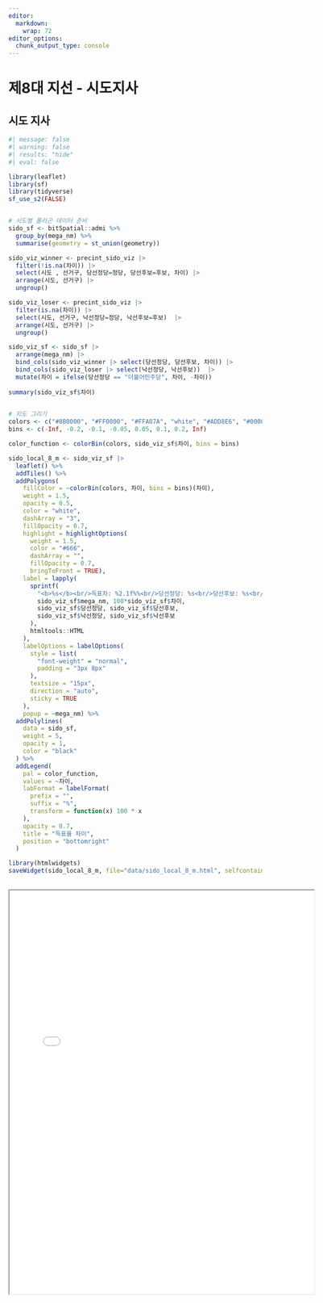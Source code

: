 ```yaml
---
editor: 
  markdown: 
    wrap: 72
editor_options: 
  chunk_output_type: console
---
```


# 제8대 지선 - 시도지사

## 시도 지사

```r
#| message: false
#| warning: false
#| results: "hide"
#| eval: false

library(leaflet)
library(sf)
library(tidyverse)
sf_use_s2(FALSE)


# 시도별 폴리곤 데이터 준비
sido_sf <- bitSpatial::admi %>%
  group_by(mega_nm) %>%
  summarise(geometry = st_union(geometry))

sido_viz_winner <- precint_sido_viz |>
  filter(!is.na(차이)) |> 
  select(시도 , 선거구, 당선정당=정당, 당선후보=후보, 차이) |> 
  arrange(시도, 선거구) |> 
  ungroup()

sido_viz_loser <- precint_sido_viz |>
  filter(is.na(차이)) |> 
  select(시도, 선거구, 낙선정당=정당, 낙선후보=후보)  |> 
  arrange(시도, 선거구) |> 
  ungroup()

sido_viz_sf <- sido_sf |> 
  arrange(mega_nm) |> 
  bind_cols(sido_viz_winner |> select(당선정당, 당선후보, 차이)) |> 
  bind_cols(sido_viz_loser |> select(낙선정당, 낙선후보))  |> 
  mutate(차이 = ifelse(당선정당 == "더불어민주당", 차이, -차이))   
  
summary(sido_viz_sf$차이)
  

# 지도 그리기
colors <- c("#8B0000", "#FF0000", "#FFA07A", "white", "#ADD8E6", "#0000FF", "#00008B")
bins <- c(-Inf, -0.2, -0.1, -0.05, 0.05, 0.1, 0.2, Inf)

color_function <- colorBin(colors, sido_viz_sf$차이, bins = bins)

sido_local_8_m <- sido_viz_sf |> 
  leaflet() %>%
  addTiles() %>%
  addPolygons(
    fillColor = ~colorBin(colors, 차이, bins = bins)(차이),
    weight = 1.5,
    opacity = 0.5,
    color = "white",
    dashArray = "3",
    fillOpacity = 0.7,
    highlight = highlightOptions(
      weight = 1.5,
      color = "#666",
      dashArray = "",
      fillOpacity = 0.7,
      bringToFront = TRUE),
    label = lapply(
      sprintf(
        "<b>%s</b><br/>득표차: %2.1f%%<br/>당선정당: %s<br/>당선후보: %s<br/>낙선정당: %s<br/>낙선후보: %s",
        sido_viz_sf$mega_nm, 100*sido_viz_sf$차이, 
        sido_viz_sf$당선정당, sido_viz_sf$당선후보,
        sido_viz_sf$낙선정당, sido_viz_sf$낙선후보
      ),
      htmltools::HTML
    ),
    labelOptions = labelOptions(
      style = list(
        "font-weight" = "normal",
        padding = "3px 8px"
      ),
      textsize = "15px",
      direction = "auto",
      sticky = TRUE
    ),
    popup = ~mega_nm) %>%
  addPolylines(
    data = sido_sf,
    weight = 5,
    opacity = 1,
    color = "black"
  ) %>%
  addLegend(
    pal = color_function, 
    values = ~차이,
    labFormat = labelFormat(
      prefix = "",
      suffix = "%",
      transform = function(x) 100 * x
    ),
    opacity = 0.7, 
    title = "득표율 차이",
    position = "bottomright"
  )

library(htmlwidgets)
saveWidget(sido_local_8_m, file="data/sido_local_8_m.html", selfcontained = TRUE)
  
```


:::{.column-body-outset}

<iframe src="data/sido_local_8_m.html" width="120%" height="800px"></iframe>

:::



<!-- # 데이터 -->

<!-- ## 시도지사 -->

<!-- ```{r} -->
<!-- #| eval: false -->
<!-- library(krvote2) -->
<!-- library(httr) -->
<!-- library(jsonlite) -->

<!-- # 서비스 키 설정 -->
<!-- service_key <- Sys.getenv("DATA_GO_DECODE_KEY") -->
<!-- set_krvote2_key(service_key) -->

<!-- elections <- get_all_elections() -->

<!-- local_sido_8 <- elections |> -->
<!--   as_tibble() |> -->
<!--   arrange(desc(sgId)) |> -->
<!--   select(sgId, sgName, sgTypecode) |> -->
<!--   filter(sgId == "20220601" & sgTypecode == "3") #  & sgTypecode == "4" 구시군의장 -->

<!-- local_sido_8 -->
<!-- ``` -->


<!-- ## 선거구 -->

<!-- ```{r} -->
<!-- #| eval: false -->
<!-- precint_sido <- krvote2::get_all_constituencies(sgId="20220601", sgTypecode="3") -->

<!-- precint_sido |> -->
<!--   as_tibble() -->
<!-- ``` -->

<!-- ## 투개표수 -->

<!-- ### 스크립트 -->

<!-- ```{r} -->
<!-- #| eval: false -->
<!-- seoul_raw <- krvote2::get_count_info(sgId = "20220601", -->
<!--                        sgTypecode = "3", -->
<!--                        sdName = "서울특별시", -->
<!--                        sggName = "서울특별시") |> -->
<!--   as_tibble() -->

<!-- seoul_tbl <- seoul_raw |> -->
<!--   pivot_longer(cols = starts_with(c("jd", "hbj", "dugsu")), -->
<!--                names_to = c(".value", "cand_num"), -->
<!--                names_pattern = "([a-z]+)(\\d+)", -->
<!--                values_drop_na = TRUE, -->
<!--                values_transform = list(dugsu = as.numeric)) |> -->
<!--   filter(jd != "") |> -->
<!--   filter(wiwName == "합계") |> -->
<!--   mutate(across(sunsu:gigwonsu, as.numeric)) |> -->
<!--   mutate(득표율 = dugsu / yutusu, -->
<!--          투표율 = tusu / sunsu) |> -->
<!--   select(sdName, sggName, jd, hbj, sunsu, tusu, 투표율, yutusu, dugsu, 득표율) -->

<!-- ``` -->


<!-- ### 함수 -->

<!-- ```{r} -->
<!-- #| eval: false -->
<!-- calculate_winner <- function(sdName = "서울특별시", sggName = "서울특별시") { -->

<!--   cat("\n======================================\n") -->
<!--   cat(sdName, " : ", sggName, "\n") -->

<!--   sgg_raw <- krvote2::get_count_info(sgId = "20220601", -->
<!--                        sgTypecode = "3", -->
<!--                        sdName = sdName, -->
<!--                        sggName = sggName) |> -->
<!--   as_tibble() -->

<!--   sgg_tbl <- sgg_raw |> -->
<!--     pivot_longer(cols = starts_with(c("jd", "hbj", "dugsu")), -->
<!--                  names_to = c(".value", "cand_num"), -->
<!--                  names_pattern = "([a-z]+)(\\d+)", -->
<!--                  values_drop_na = TRUE, -->
<!--                  values_transform = list(dugsu = as.numeric)) |> -->
<!--     filter(jd != "") |> -->
<!--     filter(wiwName == "합계") |> -->
<!--     mutate(across(sunsu:gigwonsu, as.numeric)) |> -->
<!--     mutate(득표율 = dugsu / yutusu, -->
<!--            투표율 = tusu / sunsu) |> -->
<!--     select(sdName, sggName, jd, hbj, sunsu, tusu, 투표율, yutusu, dugsu, 득표율) -->

<!--   return(sgg_tbl) -->
<!-- } -->

<!-- calculate_winner("서울특별시", "서울특별시") -->

<!-- precint_sido_tbl <- precint_sido |> -->
<!--   as_tibble() |> -->
<!--   mutate(data = map2(sdName, sggName, calculate_winner)) -->

<!-- precint_sido_tbl |> -->
<!--   write_rds("data/지선_8회_시도지사.rds") -->
<!-- ``` -->



<!-- ```{r} -->
<!-- #| eval: false -->
<!-- precint_sido_tbl <- read_rds("data/지선_8회_시도지사.rds") -->

<!-- precint_sido_viz <- precint_sido_tbl |> -->
<!--   select(data) |> -->
<!--   unnest(data) |> -->
<!--   group_by(sdName, sggName, jd, hbj) |> -->
<!--   summarise(sunsu = sum(sunsu), -->
<!--             tusu = sum(tusu), -->
<!--             yutusu = sum(yutusu), -->
<!--             dugsu = sum(dugsu)) |> -->
<!--   mutate(득표율 = dugsu / yutusu, -->
<!--          투표율 = tusu / sunsu) |> -->
<!--   ungroup() |> -->
<!--   group_by(sdName, sggName) |> -->
<!--   mutate(순위 = rank(desc(득표율))) |> -->
<!--   filter(순위 %in% c(1,2)) |> -->
<!--   arrange(순위) |>  -->
<!--   mutate(차이 = abs(lead(득표율) - 득표율)) |>  -->
<!--   set_names(c("시도", "선거구", "정당", "후보", "선거인수", "투표수", "유효투표수", "득표수", "득표율", "투표율", "순위", "차이"))   -->
<!-- ``` -->

<!-- ## 결과 -->

<!-- ```{r} -->
<!-- #| eval: false -->
<!-- library(reactable) -->

<!-- precint_sido_viz |> -->
<!--   filter(!is.na(차이)) |>  -->
<!--   select(-유효투표수, -순위) |>  -->
<!--   reactable( -->
<!--     searchable = TRUE, -->
<!--     filterable = TRUE, -->
<!--     defaultColDef = colDef( -->
<!--       header = function(value) gsub(".", " ", value, fixed = TRUE), -->
<!--       align = "center", -->
<!--       minWidth = 80, -->
<!--       headerStyle = list(background = "#f7f7f8") -->
<!--     ), -->
<!--     columns = list( -->
<!--       시도 = colDef(minWidth = 60), -->
<!--       선거구 = colDef(minWidth = 90), -->
<!--       정당 = colDef(minWidth = 100), -->
<!--       후보 = colDef(minWidth = 80), -->
<!--       선거인수 = colDef(format = colFormat(separators = TRUE, digits = 0)), -->
<!--       투표수 = colDef(format = colFormat(separators = TRUE, digits = 0)), -->
<!--       득표수 = colDef(format = colFormat(separators = TRUE, digits = 0)), -->
<!--       득표율 = colDef(format = colFormat(percent = TRUE, digits = 1)), -->
<!--       투표율 = colDef(format = colFormat(percent = TRUE, digits = 1)), -->
<!--       차이 = colDef(format = colFormat(percent = TRUE, digits = 2)) -->
<!--     ), -->
<!--     bordered = TRUE, -->
<!--     highlight = TRUE, -->
<!--     striped = TRUE, -->
<!--     compact = TRUE, -->
<!--     wrap = FALSE, -->
<!--     resizable = TRUE, -->
<!--     showPageSizeOptions = TRUE, -->
<!--     pageSizeOptions = c(10, 20, 50, 100), -->
<!--     defaultPageSize = 20, -->
<!--     showPagination = TRUE, -->
<!--     paginationType = "numbers" -->
<!--   ) -->
<!-- ``` -->

